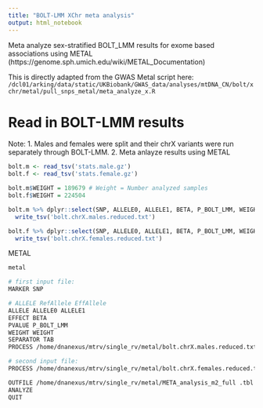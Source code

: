 ```yaml
---
title: "BOLT-LMM XChr meta analysis"
output: html_notebook
---
```


Meta analyze sex-stratified BOLT_LMM results for exome based associations using METAL
(https://genome.sph.umich.edu/wiki/METAL_Documentation)

This is directly adapted from the GWAS Metal script here:
`/dcl01/arking/data/static/UKBiobank/GWAS_data/analyses/mtDNA_CN/bolt/xchr/metal/pull_snps_metal/meta_analyze_x.R`

# Read in BOLT-LMM results
Note:
1. Males and females were split and their chrX variants were run separately through BOLT-LMM.
2. Meta anlayze results using METAL
```r
bolt.m <- read_tsv('stats.male.gz')
bolt.f <- read_tsv('stats.female.gz')

bolt.m$WEIGHT = 189679 # Weight = Number analyzed samples
bolt.f$WEIGHT = 224504

bolt.m %>% dplyr::select(SNP, ALLELE0, ALLELE1, BETA, P_BOLT_LMM, WEIGHT) %>% 
  write_tsv('bolt.chrX.males.reduced.txt')

bolt.f %>% dplyr::select(SNP, ALLELE0, ALLELE1, BETA, P_BOLT_LMM, WEIGHT) %>% 
  write_tsv('bolt.chrX.females.reduced.txt')

```

METAL
```bash
metal

# first input file:
MARKER SNP

# ALLELE RefAllele EffAllele
ALLELE ALLELE0 ALLELE1
EFFECT BETA
PVALUE P_BOLT_LMM
WEIGHT WEIGHT
SEPARATOR TAB
PROCESS /home/dnanexus/mtrv/single_rv/metal/bolt.chrX.males.reduced.txt

# second input file:
PROCESS /home/dnanexus/mtrv/single_rv/metal/bolt.chrX.females.reduced.txt

OUTFILE /home/dnanexus/mtrv/single_rv/metal/META_analysis_m2_full .tbl
ANALYZE
QUIT
```








